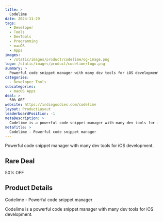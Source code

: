 ```yaml
---
title: >
  Codelime
date: 2024-11-29
tags:
  - Developer
  - Tools
  - DevTools
  - Programming
  - macOS
  - Apps
images:
  - /static/images/product/codelime/og-image.png
logo: /static/images/product/codelime/logo.png
summary: >
  Powerful code snippet manager with many dev tools for iOS development.
categories:
  - Developer Tools
subcategories:
  - macOS Apps
deal: >
  50% OFF
website: https://indiegoodies.com/codelime
layout: ProductLayout
leaderboardPosition: -1
metaDescription: >
  Codelime is a powerful code snippet manager with many dev tools for iOS development.
metaTitle: >
  Codelime - Powerful code snippet manager
---
```

Powerful code snippet manager with many dev tools for iOS development.

## Rare Deal

50% OFF

## Product Details

Codelime - Powerful code snippet manager

Codelime is a powerful code snippet manager with many dev tools for iOS development.
